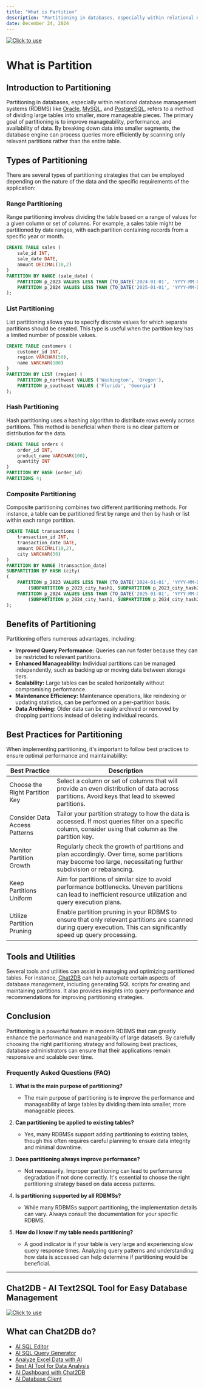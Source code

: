 ```yaml
---
title: "What is Partition"
description: "Partitioning in databases, especially within relational database management systems (RDBMS) like Oracle, MySQL, and PostgreSQL, refers to a method of dividing large tables into smaller, more manageable pieces."
date: December 24, 2024
---
```

[![Click to use](/image/blog/bg/chat2db1.png)](https://app.chat2db.ai/)
# What is Partition

## Introduction to Partitioning

Partitioning in databases, especially within relational database management systems (RDBMS) like [Oracle](https://en.wikipedia.org/wiki/Oracle_Database), [MySQL](https://en.wikipedia.org/wiki/MySQL), and [PostgreSQL](https://www.postgresql.org/docs/current/ddl-partitioning.html), refers to a method of dividing large tables into smaller, more manageable pieces. The primary goal of partitioning is to improve manageability, performance, and availability of data. By breaking down data into smaller segments, the database engine can process queries more efficiently by scanning only relevant partitions rather than the entire table.

## Types of Partitioning

There are several types of partitioning strategies that can be employed depending on the nature of the data and the specific requirements of the application:

### Range Partitioning

Range partitioning involves dividing the table based on a range of values for a given column or set of columns. For example, a sales table might be partitioned by date ranges, with each partition containing records from a specific year or month.

```sql
CREATE TABLE sales (
    sale_id INT,
    sale_date DATE,
    amount DECIMAL(10,2)
)
PARTITION BY RANGE (sale_date) (
    PARTITION p_2023 VALUES LESS THAN (TO_DATE('2024-01-01', 'YYYY-MM-DD')),
    PARTITION p_2024 VALUES LESS THAN (TO_DATE('2025-01-01', 'YYYY-MM-DD'))
);
```

### List Partitioning

List partitioning allows you to specify discrete values for which separate partitions should be created. This type is useful when the partition key has a limited number of possible values.

```sql
CREATE TABLE customers (
    customer_id INT,
    region VARCHAR(50),
    name VARCHAR(100)
)
PARTITION BY LIST (region) (
    PARTITION p_northwest VALUES ('Washington', 'Oregon'),
    PARTITION p_southeast VALUES ('Florida', 'Georgia')
);
```

### Hash Partitioning

Hash partitioning uses a hashing algorithm to distribute rows evenly across partitions. This method is beneficial when there is no clear pattern or distribution for the data.

```sql
CREATE TABLE orders (
    order_id INT,
    product_name VARCHAR(100),
    quantity INT
)
PARTITION BY HASH (order_id)
PARTITIONS 4;
```

### Composite Partitioning

Composite partitioning combines two different partitioning methods. For instance, a table can be partitioned first by range and then by hash or list within each range partition.

```sql
CREATE TABLE transactions (
    transaction_id INT,
    transaction_date DATE,
    amount DECIMAL(10,2),
    city VARCHAR(50)
)
PARTITION BY RANGE (transaction_date)
SUBPARTITION BY HASH (city)
(
    PARTITION p_2023 VALUES LESS THAN (TO_DATE('2024-01-01', 'YYYY-MM-DD'))
        (SUBPARTITION p_2023_city_hash1, SUBPARTITION p_2023_city_hash2),
    PARTITION p_2024 VALUES LESS THAN (TO_DATE('2025-01-01', 'YYYY-MM-DD'))
        (SUBPARTITION p_2024_city_hash1, SUBPARTITION p_2024_city_hash2)
);
```

## Benefits of Partitioning

Partitioning offers numerous advantages, including:

- **Improved Query Performance:** Queries can run faster because they can be restricted to relevant partitions.
- **Enhanced Manageability:** Individual partitions can be managed independently, such as backing up or moving data between storage tiers.
- **Scalability:** Large tables can be scaled horizontally without compromising performance.
- **Maintenance Efficiency:** Maintenance operations, like reindexing or updating statistics, can be performed on a per-partition basis.
- **Data Archiving:** Older data can be easily archived or removed by dropping partitions instead of deleting individual records.

## Best Practices for Partitioning

When implementing partitioning, it's important to follow best practices to ensure optimal performance and maintainability:

| Best Practice                     | Description                                                                                                                                                                                                 |
|-----------------------------------|-------------------------------------------------------------------------------------------------------------------------------------------------------------------------------------------------------------|
| Choose the Right Partition Key    | Select a column or set of columns that will provide an even distribution of data across partitions. Avoid keys that lead to skewed partitions.                                                         |
| Consider Data Access Patterns     | Tailor your partition strategy to how the data is accessed. If most queries filter on a specific column, consider using that column as the partition key.                                                 |
| Monitor Partition Growth          | Regularly check the growth of partitions and plan accordingly. Over time, some partitions may become too large, necessitating further subdivision or rebalancing.                                         |
| Keep Partitions Uniform           | Aim for partitions of similar size to avoid performance bottlenecks. Uneven partitions can lead to inefficient resource utilization and query execution plans.                                             |
| Utilize Partition Pruning         | Enable partition pruning in your RDBMS to ensure that only relevant partitions are scanned during query execution. This can significantly speed up query processing.                                       |

## Tools and Utilities

Several tools and utilities can assist in managing and optimizing partitioned tables. For instance, [Chat2DB](https://chat2db.ai) can help automate certain aspects of database management, including generating SQL scripts for creating and maintaining partitions. It also provides insights into query performance and recommendations for improving partitioning strategies.

## Conclusion

Partitioning is a powerful feature in modern RDBMS that can greatly enhance the performance and manageability of large datasets. By carefully choosing the right partitioning strategy and following best practices, database administrators can ensure that their applications remain responsive and scalable over time.

### Frequently Asked Questions (FAQ)

1. **What is the main purpose of partitioning?**
   - The main purpose of partitioning is to improve the performance and manageability of large tables by dividing them into smaller, more manageable pieces.

2. **Can partitioning be applied to existing tables?**
   - Yes, many RDBMSs support adding partitioning to existing tables, though this often requires careful planning to ensure data integrity and minimal downtime.

3. **Does partitioning always improve performance?**
   - Not necessarily. Improper partitioning can lead to performance degradation if not done correctly. It's essential to choose the right partitioning strategy based on data access patterns.

4. **Is partitioning supported by all RDBMSs?**
   - While many RDBMSs support partitioning, the implementation details can vary. Always consult the documentation for your specific RDBMS.

5. **How do I know if my table needs partitioning?**
   - A good indicator is if your table is very large and experiencing slow query response times. Analyzing query patterns and understanding how data is accessed can help determine if partitioning would be beneficial.

---

## Chat2DB - AI Text2SQL Tool for Easy Database Management

[![Click to use](/image/blog/chat2db.png)](https://app.chat2db.ai/)

## What can Chat2DB do?

- [AI SQL Editor](https://chat2db.ai/feature/AI%20SQL%20Editor)
- [AI SQL Query Generator](https://chat2db.ai/feature/AI%20SQL%20Query%20Generator)
- [Analyze Excel Data with AI](https://chat2db.ai/feature/Analyze%20Excel%20Data%20with%20AI)
- [Best AI Tool for Data Analysis](https://chat2db.ai/feature/Best%20AI%20Tool%20for%20Data%20Analysis)
- [AI Dashboard with Chat2DB](https://chat2db.ai/feature/AI%20Dashboard%20with%20Chat2DB)
- [AI Database Client](https://chat2db.ai/feature/AI%20Database%20Client)
